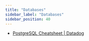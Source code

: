 ```yaml
---
title: "Databases"
sidebar_label: "Databases"
sidebar_position: 40
---
```


- [PostgreSQL Cheatsheet | Datadog](https://www.datadoghq.com/resources/datadog-postgresql-cheatsheet/)
